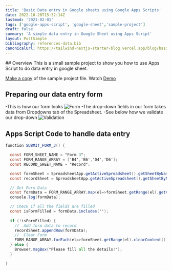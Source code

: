 ```yaml
---
title: 'Basic Data entry in Google sheets using Google Apps Scripts'
date: 2022-10-20T15:32:14Z
lastmod: '2021-02-01'
tags: ['google-apps-script', 'google-sheet','sample-project']
draft: false
summary: 'A simple data entry in Google Sheet using Apps Script'
layout: PostSimple
bibliography: references-data.bib
canonicalUrl: https://tailwind-nextjs-starter-blog.vercel.app/blog/basic-data-entry/
---
```



<TOCInline toc={props.toc} asDisclosure />
## Overview
This is a small sample project to show you how to use Apps Script to do data entry in google sheet.

[Make a copy](https://docs.google.com/spreadsheets/d/1_sECfLK1CHOxQxNhLPpsHgFh2b_KKVCMnGCJi40ytXQ/copy) of the sample project file. Watch [Demo](https://www.loom.com/share/e7df7cd70fb240b1af170043d05dc8f9)

## Preparing our data entry form

-This is how our form looks
![Form](https://drive.google.com/uc?id=1MrwZKYLw57n6FWQ4UJROxmq5kxKXkaIf)
-The drop-down fields in our form takes data from Dropdowns tab of the Spreadsheet.
-See below how we validate our drop-down
![Validation](https://drive.google.com/uc?id=1ZbNVqXetPzre_cRPrsv77Odyx-CWfoUD)

## Apps Script Code to handle data entry
```js:Code.gs
function SUBMIT_FORM_3() {

  const FORM_SHEET_NAME = "Form 3";
  const FORM_RANGE_ARRAY = ['B4','B6','D4','D6'];
  const RECORD_SHEET_NAME = "Record";

  const formSheet = SpreadsheetApp.getActiveSpreadsheet().getSheetByName(FORM_SHEET_NAME);
  const recordSheet = SpreadsheetApp.getActiveSpreadsheet().getSheetByName(RECORD_SHEET_NAME);

  // Get Form Data
  const formData = FORM_RANGE_ARRAY.map(el=>formSheet.getRange(el).getValue());  // 
  console.log(formData);

  // Check if all the fields are filled
  const isFormFilled = formData.includes('');
  
  if (!isFormFilled) {
    //  Add form data to record
    recordSheet.appendRow(formData);
    //  Clear Form
    FORM_RANGE_ARRAY.forEach(el=>formSheet.getRange(el).clearContent());
  } else {
    Browser.msgBox("Please fill all the details!");
  }

}
```